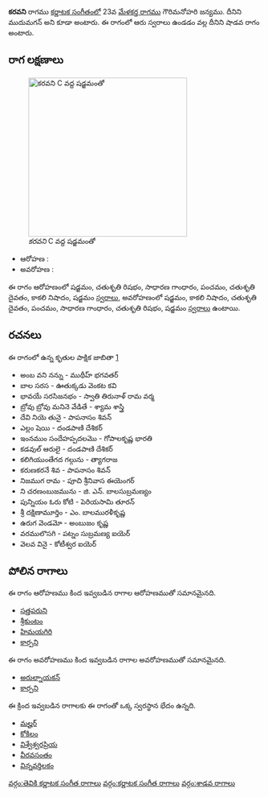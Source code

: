 {{Infobox ragam
	| name          	= కరవని
	| synonym	    	= ముదుమగన్
	| mela          	= 
	| chakra        	= 
	| janaka        	= 
	| type          	= శాడవ
	| arohanam      	= {{svaraC|S|R2|G2|P|D2|N3|S'}} 
	| avarohanam    	= {{svaraC|S'|N3|D2|P|G2|R2|S}}
	| jeeva         	=
	| chhaya        	=
	| nyasa         	=
	| vishesha      	= 
	| equivalent  		= 
}}
{{కర్ణాటక సంగీత రాగాలు}}
'''కరవని''' రాగము [[కర్ణాటక సంగీతం]]లో 23వ [[మేళకర్త రాగము]] గౌరిమనోహరి జన్యము. దీనిని ముదుమగన్ అని కూడా అంటారు. ఈ రాగంలో ఆరు స్వరాలు ఉండడం వల్ల దీనిని షాడవ రాగం అంటారు.


==రాగ లక్షణాలు==
[[Image:karavani_kb2wiki.png|thumb|right|316px|''కరవని'' C వద్ద షడ్జమంతో]]

* ఆరోహణ : {{svaraC|S|R2|G2|P|D2|N3|S'}} 
* అవరోహణ : {{svaraC|S'|N3|D2|P|G2|R2|S}}

ఈ రాగం ఆరోహణంలో షడ్జమం, చతుశృతి రిషభం, సాధారణ  గాంధారం, పంచమం, చతుశృతి దైవతం, కాకలి  నిషాదం, షడ్జమం [[స్వరాలు]], అవరోహణంలో షడ్జమం, కాకలి  నిషాదం, చతుశృతి దైవతం, పంచమం, సాధారణ  గాంధారం, చతుశృతి రిషభం, షడ్జమం [[స్వరాలు]] ఉంటాయి.

==రచనలు==
ఈ రాగంలో ఉన్న కృతుల పాక్షిక జాబితా [https://github.com/ssrihari/ragavardhini/blob/master/ragas/kritis.psv]
* అంబ వని  నన్ను - ముథీహ్ భగవతర్
* బాల సరస - ఊతుక్కడు వెంకట కవి
* భావయే సరసిజనభం - స్వాతి తిరునాళ్ రామ వర్మ
* బ్రోవు బ్రోవు మనినె వేడితే - శ్యామ శాస్త్రి
* దేవి  నియె  తునై - పాపనాసం  శివన్
* ఎల్లం షెయి - దండపాణి దేశికర్
* ఇంనముం సందేహప్పదలమొ - గోపాలకృష్ణ భారతి
* కడవుల్ ఆరులై - దండపాణి దేశికర్
* కలిగియుంతేగద గల్గును - త్యాగరాజ
* కరుణకరనే శివ - పాపనాసం  శివన్
* నిజముగ  రామ - పూచి శ్రీనివాస ఈయెంగర్
* ని  చరణంబుజమును - జి. ఎన్. బాలసుబ్రమణ్యం
* పున్నియం ఓరు కోటి - పెరియసామి తూరన్
* శ్రీ దక్షిణామూర్తిం - ఎం. బాలమురళీకృష్ణ
* ఉరుగ వెండమో - అంబుజం కృష్ణ
* వరములొసగి - పట్నం సుబ్రమణ్య ఐయెర్
* వెలవ వినై - కోటీశ్వర ఐయెర్




==పోలిన రాగాలు==
ఈ రాగం ఆరోహణము కింద ఇవ్వబడిన రాగాల ఆరోహణముతో సమానమైనది.
* [[సత్తపరుని]]
* [[ శ్రీకుంటం]]
* [[హిమయగిరి]]
* [[కార్పని]]

ఈ రాగం అవరోహణము కింద ఇవ్వబడిన రాగాల అవరోహణముతో సమానమైనది.
* [[అరుల్నాయకన్]]
* [[కార్పని]]

ఈ క్రింద ఇవ్వబడిన రాగాలకు ఈ రాగంతో ఒక్క స్వరస్థాన భేదం ఉన్నది.
* [[మల్హర్]]
* [[కోకిలం]]
* [[విశ్వేశ్వరప్రియ]]
* [[వీరవసంతం]]
* [[విన్నవర్తిలకం]]



[[వర్గం:తెవికి కర్ణాటక సంగీత రాగాలు]]
[[వర్గం:కర్ణాటక సంగీత రాగాలు]]
[[వర్గం:శాడవ రాగాలు]]